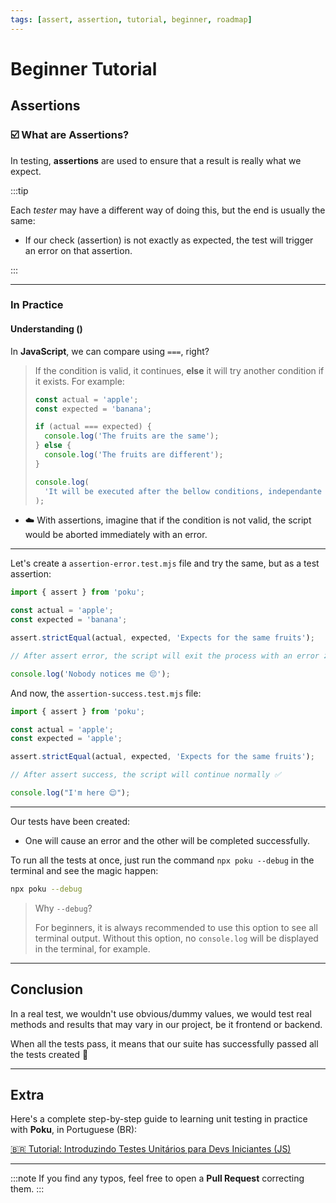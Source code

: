 ```yaml
---
tags: [assert, assertion, tutorial, beginner, roadmap]
---
```



# Beginner Tutorial

<Junior height='256' />

## Assertions

>

### ☑️ What are Assertions?

In testing, **assertions** are used to ensure that a result is really what we expect.

:::tip

Each _tester_ may have a different way of doing this, but the end is usually the same:

- If our check (assertion) is not exactly as expected, the test will trigger an error on that assertion.

:::

<hr />

### In Practice

#### Understanding ()

In **JavaScript**, we can compare using `===`, right?

<blockquote>

If the condition is valid, it continues, **else** it will try another condition if it exists. For example:

```js
const actual = 'apple';
const expected = 'banana';

if (actual === expected) {
  console.log('The fruits are the same');
} else {
  console.log('The fruits are different');
}

console.log(
  'It will be executed after the bellow conditions, independante of the result'
);
```

</blockquote>

- ☁️ With assertions, imagine that if the condition is not valid, the script would be aborted immediately with an error.

<hr />

Let's create a `assertion-error.test.mjs` file and try the same, but as a test assertion:

```js
import { assert } from 'poku';

const actual = 'apple';
const expected = 'banana';

assert.strictEqual(actual, expected, 'Expects for the same fruits');

// After assert error, the script will exit the process with an error ❌

console.log('Nobody notices me 😔');
```

And now, the `assertion-success.test.mjs` file:

```js
import { assert } from 'poku';

const actual = 'apple';
const expected = 'apple';

assert.strictEqual(actual, expected, 'Expects for the same fruits');

// After assert success, the script will continue normally ✅

console.log("I'm here 😌");
```

<hr />

Our tests have been created:

- One will cause an error and the other will be completed successfully.

To run all the tests at once, just run the command `npx poku --debug` in the terminal and see the magic happen:

```sh
npx poku --debug
```

> Why `--debug`?
>
> For beginners, it is always recommended to use this option to see all terminal output. Without this option, no `console.log` will be displayed in the terminal, for example.

<hr />

## Conclusion

In a real test, we wouldn't use obvious/dummy values, we would test real methods and results that may vary in our project, be it frontend or backend.

When all the tests pass, it means that our suite has successfully passed all the tests created 🎉

<hr />

## Extra

Here's a complete step-by-step guide to learning unit testing in practice with **Poku**, in Portuguese (BR):

[🇧🇷 Tutorial: Introduzindo Testes Unitários para Devs Iniciantes (JS)](https://www.tabnews.com.br/wellwelwel/tutorial-introduzindo-testes-unitarios-para-devs-iniciantes-js)

<hr />

:::note
If you find any typos, feel free to open a **Pull Request** correcting them.
:::
